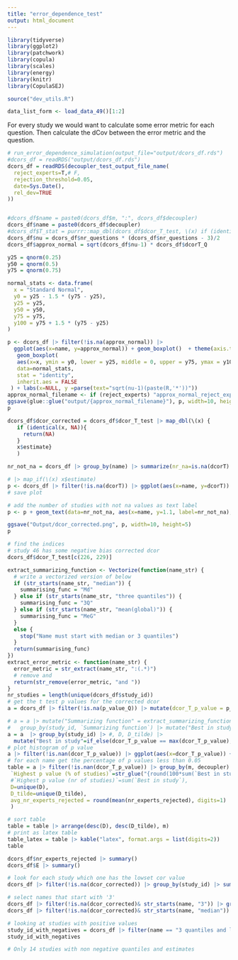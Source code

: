 ```yaml
---
title: "error_dependence_test"
output: html_document
---
```


```r
library(tidyverse)
library(ggplot2)
library(patchwork)
library(copula)
library(scales)
library(energy)
library(knitr)
library(CopulaSEJ)

source("dev_utils.R")

data_list_form <- load_data_49()[1:2]


```
For every study we would want to calculate some error metric for each question. Then calculate the dCov between the error metric and the question. 
```r
# run_error_dependence_simulation(output_file="output/dcors_df.rds")
#dcors_df = readRDS("output/dcors_df.rds")
dcors_df = readRDS(decoupler_test_output_file_name(
  reject_experts=T,# F,
  rejection_threshold=0.05,
  date=Sys.Date(),
  rel_dev=TRUE
))


#dcors_df$name = paste0(dcors_df$m, ":", dcors_df$decoupler)
dcors_df$name = paste0(dcors_df$decoupler)
#dcors_df$T_stat = purrr::map_dbl(dcors_df$dcor_T_test, \(x) if (identical(x, NA)) NA else  x$statistic)
dcors_df$nu = dcors_df$nr_questions * (dcors_df$nr_questions - 3)/2
dcors_df$approx_normal = sqrt(dcors_df$nu-1) * dcors_df$dcorT_Q
```
```r
y25 = qnorm(0.25)
y50 = qnorm(0.5)
y75 = qnorm(0.75)

normal_stats <- data.frame(
  x = "Standard Normal",
  y0 = y25 - 1.5 * (y75 - y25),
  y25 = y25,
  y50 = y50,
  y75 = y75,
  y100 = y75 + 1.5 * (y75 - y25)
)

p <- dcors_df |> filter(!is.na(approx_normal)) |> 
  ggplot(aes(x=name, y=approx_normal)) + geom_boxplot()  + theme(axis.text.x = element_text(angle = 45, hjust = 1)) + 
   geom_boxplot(
   aes(x=x, ymin = y0, lower = y25, middle = 0, upper = y75, ymax = y100),
   data=normal_stats,
   stat = "identity",
   inherit.aes = FALSE
 ) + labs(x=NULL, y =parse(text="sqrt(nu-1)(paste(R,'*'))"))
approx_normal_filename <- if (reject_experts) "approx_normal_reject_experts.png" else "approx_normal.png"
ggsave(glue::glue("output/{approx_normal_filename}"), p, width=10, height=5)
p
```
```r
dcors_df$dcor_corrected = dcors_df$dcor_T_test |> map_dbl(\(x) {
   if (identical(x, NA)){
     return(NA)
   }
   x$estimate}
   )

nr_not_na = dcors_df |> group_by(name) |> summarize(nr_na=is.na(dcorT) %>% sum(), nr_not_na = (!is.na(dcorT_Q)) %>% sum())

# |> map_if(\(x) x$estimate)
p <- dcors_df |> filter(!is.na(dcorT)) |> ggplot(aes(x=name, y=dcorT)) + geom_boxplot()  + theme(axis.text.x = element_text(angle = 45, hjust = 1)) + xlab(NULL)  + theme(plot.margin = margin(20, 10, 10, 20)) 
# save plot

# add the number of studies with not na values as text label
p <- p + geom_text(data=nr_not_na, aes(x=name, y=1.1, label=nr_not_na), vjust=0, hjust=0.4) +  coord_cartesian(ylim = c(-0.5, 0.99), clip = 'off') 

ggsave("Output/dcor_corrected.png", p, width=10, height=5)
p
```
```r
# find the indices 
# study 46 has some negative bias corrected dcor
dcors_df$dcor_T_test[c(226, 229)]

```
```r
extract_summarizing_function <- Vectorize(function(name_str) {
  # write a vectorized version of below
  if (str_starts(name_str, "median")) {
    summarising_func = "Md"
  } else if (str_starts(name_str, "three quantiles")) {
    summarising_func = "3Q"
  } else if (str_starts(name_str, "mean(global)")) {
    summarising_func = "MeG"
  }
  else {
    stop("Name must start with median or 3 quantiles")
  }
  return(summarising_func)
})
extract_error_metric <- function(name_str) {
  error_metric = str_extract(name_str, ":(.*)")
  # remove and
  return(str_remove(error_metric, "and "))
}
nr_studies = length(unique(dcors_df$study_id))
# get the t test p values for the corrected dcor
a = dcors_df |> filter(!is.na(p_value_Q)) |> mutate(dcor_T_p_value = p_value_Q)

# a = a |> mutate("Summarizing function" = extract_summarizing_function(name), "Error metric" =extract_error_metric(name)) |> 
#   group_by(study_id, `Summarizing function`) |> mutate("Best in study"=if_else(dcorT == min(dcorT), T,F)) |> ungroup()
a = a  |> group_by(study_id) |> #, D, D_tilde) |> 
  mutate("Best in study"=if_else(dcor_T_p_value == max(dcor_T_p_value), T,F)) |> ungroup()
# plot histogram of p value
a |> filter(!is.nan(dcor_T_p_value)) |> ggplot(aes(x=dcor_T_p_value)) + geom_histogram(bins=20)
# for each name get the percentage of p values less than 0.05
table = a |> filter(!is.nan(dcor_T_p_value)) |> group_by(m, decoupler) |> summarize("H_0 Rejected (% of studies)" = paste(round(mean(dcor_T_p_value < 0.05)*100), "%", sep=""),
 `Highest p value (% of studies)`=str_glue("{round(100*sum(`Best in study`)/nr_studies, digits=0)}%"),
 #`Highest p value (nr of studies)`=sum(`Best in study`),
 D=unique(D),
 D_tilde=unique(D_tilde),
 avg_nr_experts_rejected = round(mean(nr_experts_rejected), digits=1)
 )

# sort table
table = table |> arrange(desc(D), desc(D_tilde), m)
# print as latex table
table_latex = table |> kable("latex", format.args = list(digits=2))
table
```
```r
dcors_df$nr_experts_rejected |> summary()
dcors_df$E |> summary()
```

```r
# look for each study which one has the lowset cor value
dcors_df |> filter(!is.na(dcor_corrected)) |> group_by(study_id) |> summarize(min_dcor_corrected = min(dcor_corrected), method = name[which.min(dcor_corrected)]) |> count(method)
```

```r
# select names that start with '3'
dcors_df |> filter(!is.na(dcor_corrected)& str_starts(name, "3")) |> group_by(study_id) |> summarize(min_dcor_corrected = min(dcor_corrected), method = name[which.min(dcor_corrected)]) |> count(method)
dcors_df |> filter(!is.na(dcor_corrected)& str_starts(name, "median")) |> group_by(study_id) |> summarize(min_dcor_corrected = min(dcor_corrected), method = name[which.min(dcor_corrected)]) |> count(method)
```
```r
# looking at studies with positive values
study_id_with_negatives = dcors_df |> filter(name == "3 quantiles and log(q/m)" & !is.na(dcor_corrected)) |> select(study_id) |> unique()
study_id_with_negatives
```
```r
# Only 14 studies with non negative quantiles and estimates
```

```r

```

